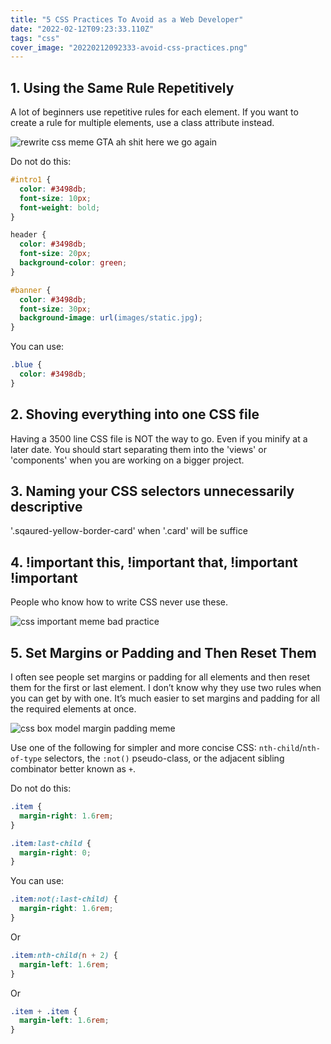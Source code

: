 ```yaml
---
title: "5 CSS Practices To Avoid as a Web Developer"
date: "2022-02-12T09:23:33.110Z"
tags: "css"
cover_image: "20220212092333-avoid-css-practices.png"
---
```


## 1\. Using the Same Rule Repetitively

A lot of beginners use repetitive rules for each element. If you want to create a rule for multiple elements, use a class attribute instead.

<img
  src="/images/20220212092333-gta-rewrite-css-meme.png"
  alt="rewrite css meme GTA ah shit here we go again"
/>

Do not do this:

```css
#intro1 {
  color: #3498db;
  font-size: 10px;
  font-weight: bold;
}

header {
  color: #3498db;
  font-size: 20px;
  background-color: green;
}

#banner {
  color: #3498db;
  font-size: 30px;
  background-image: url(images/static.jpg);
}
```

You can use:

```css
.blue {
  color: #3498db;
}
```

## 2\. Shoving everything into one CSS file

Having a 3500 line CSS file is NOT the way to go. Even if you minify at a later date. You should start separating them into the 'views' or 'components' when you are working on a bigger project.

## 3\. Naming your CSS selectors unnecessarily descriptive

'.sqaured-yellow-border-card' when '.card' will be suffice

## 4\. !important this, !important that, !important !important

People who know how to write CSS never use these.

<img
  src="/images/20220212092333-important-css.jpg"
  alt="css important meme bad practice"
/>

## 5\. Set Margins or Padding and Then Reset Them

I often see people set margins or padding for all elements and then reset them for the first or last element. I don’t know why they use two rules when you can get by with one. It’s much easier to set margins and padding for all the required elements at once.

<img
  src="/images/20220212092333-box-model-css.jpg"
  alt="css box model margin padding meme"
/>

Use one of the following for simpler and more concise CSS: `nth-child`/`nth-of-type` selectors, the `:not()` pseudo-class, or the adjacent sibling combinator better known as `+`.

Do not do this:

```css
.item {
  margin-right: 1.6rem;
}

.item:last-child {
  margin-right: 0;
}
```

You can use:

```css
.item:not(:last-child) {
  margin-right: 1.6rem;
}
```

Or

```css
.item:nth-child(n + 2) {
  margin-left: 1.6rem;
}
```

Or

```css
.item + .item {
  margin-left: 1.6rem;
}
```
